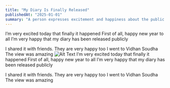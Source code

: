 ```yaml
---
title: "My Diary Is Finally Released"
publishedAt: "2025-01-01"
summary: "A person expresses excitement and happiness about the public release of their diary and shares their joyful experience of visiting Vidhan Soudha with friends and wishing everyone a happy new year."
---
```


I’m very excited today that finally it happened 
First of all, happy new year to all 
I’m very happy that my diary has been released publicly 

I shared it with friends. They are very happy too
I went to Vidhan Soudha 
The view was amazing
![Alt Text](../images/2025-01-01/AgACAgUAAxkBAAOjZ3TsTxUFW1o24X9Enayw2ZcIqhwAAgrDMRtBMKhX_sawXV4vIwwBAAMCAAN5AAM2BA.jpg)
I’m very excited today that finally it happened 
First of all, happy new year to all 
I’m very happy that my diary has been released publicly 

I shared it with friends. They are very happy too
I went to Vidhan Soudha 
The view was amazing

